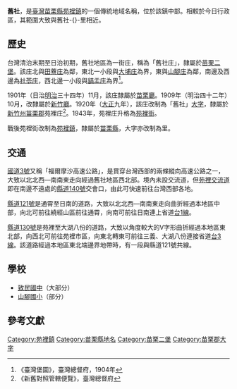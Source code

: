 {{noteTA　
|1 = zh-cn:庄; zh-hk:庄; zh-tw:庄;
}}
'''舊社'''，是[[臺灣|臺灣]][[苗栗縣|苗栗縣]][[苑裡鎮|苑裡鎮]]的一個傳統地域名稱，位於該鎮中部。相較於今日行政區，其範圍大致與舊社-{}-里相近。

==歷史==
台灣清治末期至日治初期，舊社地區為一街庄，稱為「舊社庄」，隸屬於[[苗栗二堡|苗栗二堡]]。該庄北與[[田寮_(苗栗縣苑裡鎮)|田藔庄]]為鄰，東北一小段與[[大埔_(苗栗縣苑裡鎮)|大埔庄]]為界，東與[[山腳_(苗栗縣)|山腳庄]]為鄰，南邊及西邊為[[社苓庄|社苓庄]]，西北邊一小段與[[貓盂庄|貓盂庄]]為界<ref>《臺灣堡圖》，臺灣總督府，1904年</ref>。

1901年（日治[[明治|明治]]三十四年）11月，該庄隸屬於[[苗栗廳|苗栗廳]]。1909年（明治四十二年）10月，改隸屬於[[新竹廳|新竹廳]]。1920年（[[大正|大正]]九年），該庄改制為「舊社」[[大字|大字]]，隸屬於[[新竹州|新竹州]][[苗栗郡|苗栗郡]]苑裡庄<ref>《新舊對照管轄便覽》，臺灣總督府</ref>。1943年，苑裡庄升格為[[苑裡街|苑裡街]]。

戰後苑裡街改制為[[苑裡鎮|苑裡鎮]]，隸屬於[[苗栗縣|苗栗縣]]，大字亦改制為里。

==交通==
[[福爾摩沙高速公路|國道3號]]又稱「福爾摩沙高速公路」，是貫穿台灣西部的兩條縱向高速公路之一，大致以北北西—南南東走向經過舊社地區西北部。境內未設交流道，但[[苑裡交流道|苑裡交流道]]即在南邊不遠處的[[縣道140號|縣道140號]]交會口，由此可快速前往台灣西部各地。

[[縣道121號|縣道121號]]是通霄至日南的道路，大致以北北西—南南東走向曲折經過本地區中部，向北可前往繞經山區前往通霄，向南可前往日南連上省道[[台1線|台1線]]。

[[縣道130號|縣道130號]]是苑裡至大湖八份的道路，大致以角度較大的V字形曲折經過本地區東北部，向西北可前往苑裡市區，向東北轉東可前往三義、大湖八份連接省道[[台3線|台3線]]。該道路經過本地區東北端邊界地帶時，有一段與縣道121號共線。

==學校==
*[[致民國中|致民國中]]（大部分）
*[[山腳國小|山腳國小]]（部分）

==參考文獻==
{{reflist}}

{{苗栗郡}}

[[Category:苑裡鎮|Category:苑裡鎮]]
[[Category:苗栗縣地名|Category:苗栗縣地名]]
[[Category:苗栗二堡|Category:苗栗二堡]]
[[Category:苗栗郡大字|Category:苗栗郡大字]]